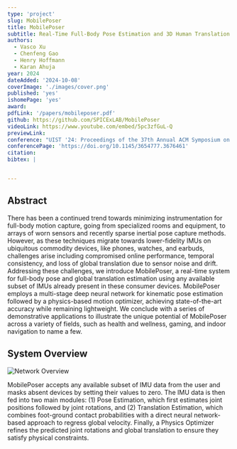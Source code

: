 ```yaml
---
type: 'project'
slug: MobilePoser
title: MobilePoser
subtitle: Real-Time Full-Body Pose Estimation and 3D Human Translation from IMUs in Mobile Consumer Devices
authors:
  - Vasco Xu
  - Chenfeng Gao
  - Henry Hoffmann
  - Karan Ahuja
year: 2024
dateAdded: '2024-10-08'
coverImage: './images/cover.png'
published: 'yes'
ishomePage: 'yes'
award:
pdfLink: '/papers/mobileposer.pdf'
github: https://github.com/SPICExLAB/MobilePoser
videoLink: https://www.youtube.com/embed/5pc3zfGuL-Q
previewLink:
conference: "UIST '24: Proceedings of the 37th Annual ACM Symposium on User Interface Software and Technology"
conferencePage: 'https://doi.org/10.1145/3654777.3676461'
citation:
bibtex: |


---
```


## Abstract

There has been a continued trend towards minimizing instrumentation for full-body motion capture, going from specialized rooms and equipment, to arrays of worn sensors and recently sparse inertial pose capture methods. However, as these techniques migrate towards lower-fidelity IMUs on ubiquitous commodity devices, like phones, watches, and earbuds, challenges arise including compromised online performance, temporal consistency, and loss of global translation due to sensor noise and drift. Addressing these challenges, we introduce MobilePoser, a real-time system for full-body pose and global translation estimation using any available subset of IMUs already present in these consumer devices. MobilePoser employs a multi-stage deep neural network for kinematic pose estimation followed by a physics-based motion optimizer, achieving state-of-the-art accuracy while remaining lightweight. We conclude with a series of demonstrative applications to illustrate the unique potential of MobilePoser across a variety of fields, such as health and wellness, gaming, and indoor navigation to name a few.

## System Overview

![Network Overview](./images/system_overview.png)

MobilePoser accepts any available subset of IMU data from the user and masks absent devices by setting their values to zero. The IMU data is then fed into two main modules: (1) Pose Estimation, which first estimates joint positions followed by joint rotations, and (2) Translation Estimation, which combines foot-ground contact probabilities with a direct neural network-based approach to regress global velocity. Finally, a Physics Optimizer refines the predicted joint rotations and global translation to ensure they satisfy  physical constraints.


